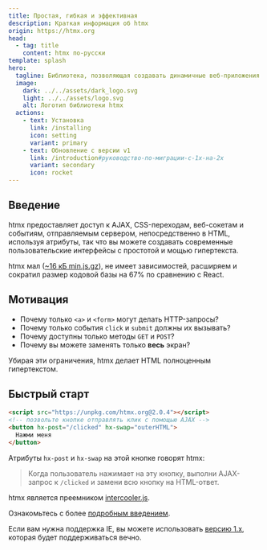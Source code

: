 ```yaml
---
title: Простая, гибкая и эффективная
description: Краткая информация об htmx
origin: https://htmx.org
head:
  - tag: title
    content: htmx по-русски
template: splash
hero:
  tagline: Библиотека, позволяющая создавать динамичные веб-приложения с минимальными усилиями.
  image:
    dark: ../../assets/dark_logo.svg
    light: ../../assets/logo.svg
    alt: Логотип библиотеки htmx
  actions:
    - text: Установка
      link: /installing
      icon: setting
      variant: primary
    - text: Обновление с версии v1
      link: /introduction#руководство-по-миграции-с-1x-на-2x
      variant: secondary
      icon: rocket
---
```


## Введение

htmx предоставляет доступ к AJAX, CSS-переходам, веб-сокетам и событиям, отправляемым сервером, непосредственно в HTML, используя атрибуты, так что вы можете создавать современные пользовательские интерфейсы с простотой и мощью гипертекста.

htmx мал ([~16 кБ min.js.gz](https://unpkg.com/browse/htmx.org@2.0.4/dist/)), не имеет зависимостей, расширяем и сократил размер кодовой базы на 67% по сравнению с React.

## Мотивация

* Почему только `<a>` и `<form>` могут делать HTTP-запросы?
* Почему только события `click` и `submit` должны их вызывать?
* Почему доступны только методы `GET` и `POST`?
* Почему вы можете заменять только **весь** экран?

Убирая эти ограничения, htmx делает HTML полноценным гипертекстом.

## Быстрый старт

```html wrap {1, 3}
<script src="https://unpkg.com/htmx.org@2.0.4"></script>
<!-- позвольте кнопке отправлять клик с помощью AJAX -->
<button hx-post="/clicked" hx-swap="outerHTML">
  Нажми меня
</button>
```

Атрибуты `hx-post` и `hx-swap` на этой кнопке говорят htmx:

> Когда пользователь нажимает на эту кнопку, выполни AJAX-запрос к `/clicked` и замени всю кнопку на HTML-ответ.

htmx является преемником [intercooler.js](http://intercoolerjs.org/).

Ознакомьтесь с более [подробным введением](/introduction).

Если вам нужна поддержка IE, вы можете использовать [версию 1.x](https://v1.htmx.org/), которая будет поддерживаться вечно.
